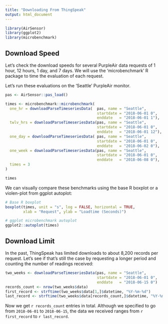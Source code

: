 ```yaml
---
title: "Downloading From ThingSpeak"
output: html_document
---
```


```r
library(AirSensor)
library(ggplot2)
library(microbenchmark)
```

## Download Speed

Let's check the download speeds for several PurpleAir data requests of 1 hour,
12 hours, 1 day, and 7 days. We will use the 'microbenchmark' R package to
time the evaluation of each request.

Let's run these evaluations on the 'Seattle' PurpleAir monitor.

```r
pas <- AirSensor::pas_load()

times <- microbenchmark::microbenchmark(
  one_hr = downloadParseTimeseriesData(  pas, name = "Seattle", 
                                         startdate = "2018-06-01 0", 
                                         enddate   = "2018-06-01 1"),
  twlv_hrs = downloadParseTimeseriesData(pas, name = "Seattle", 
                                         startdate = "2018-06-01 0", 
                                         enddate   = "2018-06-01 12"),
  one_day = downloadParseTimeseriesData( pas, name = "Seattle", 
                                         startdate = "2018-06-01 0", 
                                         enddate   = "2018-06-02 0"),
  one_week = downloadParseTimeseriesData(pas, name = "Seattle", 
                                         startdate = "2018-06-01 0", 
                                         enddate   = "2018-06-08 0"),
  times = 3
)

times
```

We can visually compare these benchmarks using the base R boxplot or a 
violen-plot from ggplot autoplot:

```r
# Base R boxplot
boxplot(times, unit = "s", log = FALSE, horizontal = TRUE,
        xlab = "Request", ylab = "Loadtime (Seconds)")

# ggplot microbenchmark autoplot
ggplot2::autoplot(times)
```

## Download Limit

In the past, ThingSpeak has limited downloads to about 8,200 records per 
request. Let's see if that's still the case by requesting a longer period and 
counting the number of readings received:

```r
two_weeks <- downloadParseTimeseriesData(pas, name = "Seattle", 
                                         startdate = "2018-06-01 0", 
                                         enddate   = "2018-06-15 0")
records_count <- nrow(two_weeks$data)
first_record <- strftime(two_weeks$data[1,]$datetime, "%Y-%m-%d")
last_record <- strftime(two_weeks$data[records_count,]$datetime, "%Y-%m-%d")
```

Now we get `r records_count` entries in total. Although we specified to go from
`2018-06-01` to `2018-06-15`, the data we received ranges from `r first_record` 
to `r last_record`.